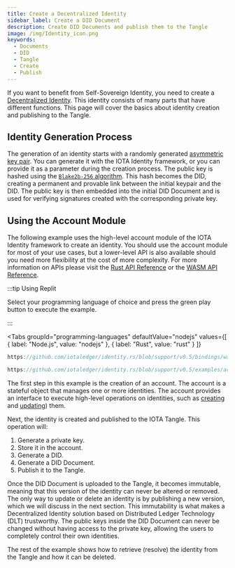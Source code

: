 ```yaml
---
title: Create a Decentralized Identity
sidebar_label: Create a DID Document
description: Create DID Documents and publish them to the Tangle
image: /img/Identity_icon.png
keywords:
  - Documents
  - DID
  - Tangle
  - Create
  - Publish
---
```



<Announcement />

If you want to benefit from Self-Sovereign Identity, you need to create a [Decentralized Identity](../concepts/decentralized_identifiers/overview.mdx). This identity consists of many parts that have different functions. This page will cover the basics about identity creation and publishing to the Tangle.

## Identity Generation Process

The generation of an identity starts with a randomly generated [asymmetric key pair](https://en.wikipedia.org/wiki/Public-key_cryptography). You can generate it with the IOTA Identity framework, or you can provide it as a parameter during the creation process. The public key is hashed using the [`Blake2b-256` algorithm](<https://en.wikipedia.org/wiki/BLAKE_(hash_function)>). This hash becomes the DID, creating a permanent and provable link between the initial keypair and the DID. The public key is then embedded into the initial DID Document and is used for verifying signatures created with the corresponding private key.

## Using the Account Module

The following example uses the high-level account module of the IOTA Identity framework to create an identity. You should use the account module for most of your use cases, but a lower-level API is also available should you need more flexibility at the cost of more complexity. For more information on APIs please visit the [Rust API Reference](../libraries/rust/api_reference.mdx) or the [WASM API Reference](../libraries/wasm/api_reference.mdx).

:::tip Using Replit

Select your programming language of choice and press the green play button to execute the example.

:::

<Tabs
  groupId="programming-languages"
  defaultValue="nodejs"
  values={[
    { label: "Node.js", value: "nodejs" },
    { label: "Rust", value: "rust" }
  ]}
>
<TabItem value="nodejs">

```ts reference
https://github.com/iotaledger/identity.rs/blob/support/v0.5/bindings/wasm/examples-account/src/create_did.ts
```

</TabItem>
<TabItem value="rust">

```rust reference
https://github.com/iotaledger/identity.rs/blob/support/v0.5/examples/account/create_did.rs
```

</TabItem>
</Tabs>

The first step in this example is the creation of an account. The account is a stateful object that manages one or more identities. The account provides an interface to execute high-level operations on identities, such as [creating](../concepts/decentralized_identifiers/create.mdx) and [updating](../concepts/decentralized_identifiers/update.mdx)) them.

Next, the identity is created and published to the IOTA Tangle. This operation will:

1. Generate a private key.
2. Store it in the account.
3. Generate a DID.
4. Generate a DID Document.
5. Publish it to the Tangle.

Once the DID Document is uploaded to the Tangle, it becomes immutable, meaning that this version of the identity can never be altered or removed. The only way to update or delete an identity is by publishing a new version, which we will discuss in the next section. This immutability is what makes a Decentralized Identity solution based on Distributed Ledger Technology (DLT) trustworthy. The public keys inside the DID Document can never be changed without having access to the private key, allowing the users to completely control their own identities.

The rest of the example shows how to retrieve (resolve) the identity from the Tangle and how it can be deleted.
